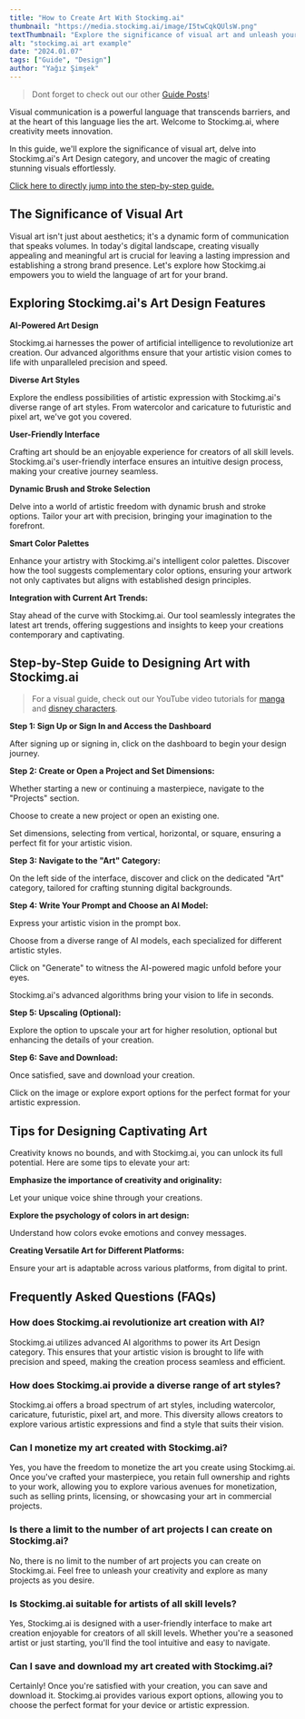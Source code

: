 ```yaml
---
title: "How to Create Art With Stockimg.ai"
thumbnail: "https://media.stockimg.ai/image/I5twCqkQUlsW.png"
textThumbnail: "Explore the significance of visual art and unleash your creativity with Stockimg.ai's Art Design category. Discover the AI-powered features, diverse art styles, user-friendly interface, dynamic brush options, smart color palettes, and integration with current art trends. Follow a step-by-step guide to design art effortlessly. Tips include emphasizing creativity, understanding color psychology, and creating versatile art for different platforms."
alt: "stockimg.ai art example"
date: "2024.01.07"
tags: ["Guide", "Design"]
author: "Yağız Şimşek"
---
```


<CustomImage
    src="https://media.stockimg.ai/image/I5twCqkQUlsW.png"
    alt="stockimg.ai art example"
/>

> Dont forget to check out our other [Guide Posts](https://stockimg.ai/blog/guide)!

Visual communication is a powerful language that transcends barriers, and at the heart of this language lies the art. Welcome to Stockimg.ai, where creativity meets innovation. 

In this guide, we'll explore the significance of visual art, delve into Stockimg.ai's Art Design category, and uncover the magic of creating stunning visuals effortlessly.

[Click here to directly jump into the step-by-step guide.](https://stockimg.ai/blog/design/how-to-design-art-with-stockimg#step-by-step-guide-to-designing-art-with-stockimgai)

## The Significance of Visual Art

Visual art isn't just about aesthetics; it's a dynamic form of communication that speaks volumes. In today's digital landscape, creating visually appealing and meaningful art is crucial for leaving a lasting impression and establishing a strong brand presence. Let's explore how Stockimg.ai empowers you to wield the language of art for your brand.

## Exploring Stockimg.ai's Art Design Features

**AI-Powered Art Design**

Stockimg.ai harnesses the power of artificial intelligence to revolutionize art creation. Our advanced algorithms ensure that your artistic vision comes to life with unparalleled precision and speed.

**Diverse Art Styles**

Explore the endless possibilities of artistic expression with Stockimg.ai's diverse range of art styles. From watercolor and caricature to futuristic and pixel art, we've got you covered.

**User-Friendly Interface**

Crafting art should be an enjoyable experience for creators of all skill levels. Stockimg.ai's user-friendly interface ensures an intuitive design process, making your creative journey seamless.

**Dynamic Brush and Stroke Selection**

Delve into a world of artistic freedom with dynamic brush and stroke options. Tailor your art with precision, bringing your imagination to the forefront.

**Smart Color Palettes**

Enhance your artistry with Stockimg.ai's intelligent color palettes. Discover how the tool suggests complementary color options, ensuring your artwork not only captivates but aligns with established design principles.

**Integration with Current Art Trends:**

Stay ahead of the curve with Stockimg.ai. Our tool seamlessly integrates the latest art trends, offering suggestions and insights to keep your creations contemporary and captivating.

## Step-by-Step Guide to Designing Art with Stockimg.ai

> For a visual guide, check out our YouTube video tutorials for [manga](https://www.youtube.com/watch?v=xdIjYIkEPAk) and [disney characters](https://www.youtube.com/watch?v=Z9XXch4who8&t=14s).

**Step 1: Sign Up or Sign In and Access the Dashboard**

<CustomImage
    src="https://raw.githubusercontent.com/Abdurrahman-Subh/mdx-blog/main/images/stockimg-home.png"
    alt="dashboard"
/>

After signing up or signing in, click on the dashboard to begin your design journey.

**Step 2: Create or Open a Project and Set Dimensions:**

<CustomImage
    src="https://raw.githubusercontent.com/Abdurrahman-Subh/mdx-blog/main/images/stockimg-dashboard.png"
    alt="creating a new project"
/>

Whether starting a new or continuing a masterpiece, navigate to the "Projects" section.

Choose to create a new project or open an existing one.

Set dimensions, selecting from vertical, horizontal, or square, ensuring a perfect fit for your artistic vision.

**Step 3: Navigate to the "Art" Category:**

<CustomImage
    src="https://raw.githubusercontent.com/Abdurrahman-Subh/mdx-blog/main/images/stockimg-art-category.png"
    alt="stockimg.ai art category"
/>

On the left side of the interface, discover and click on the dedicated "Art" category, tailored for crafting stunning digital backgrounds.

**Step 4: Write Your Prompt and Choose an AI Model:**

<CustomImage
    src="https://raw.githubusercontent.com/Abdurrahman-Subh/mdx-blog/main/images/stockimg-art-create.gif"
    alt="stockimg.ai writing prompts and choosing ai model"
/>

Express your artistic vision in the prompt box.

Choose from a diverse range of AI models, each specialized for different artistic styles.

Click on "Generate" to witness the AI-powered magic unfold before your eyes.

Stockimg.ai's advanced algorithms bring your vision to life in seconds.

**Step 5: Upscaling (Optional):**

<CustomImage
    src="https://raw.githubusercontent.com/Abdurrahman-Subh/mdx-blog/main/images/stockimg-art-upscale.gif"
    alt="stockimg.ai art upscaling"
/>

Explore the option to upscale your art for higher resolution, optional but enhancing the details of your creation.

**Step 6: Save and Download:**

<CustomImage
    src="https://raw.githubusercontent.com/Abdurrahman-Subh/mdx-blog/main/images/stockimg-art-download.gif"
    alt="stockimg.ai saving"
/>

Once satisfied, save and download your creation.

Click on the image or explore export options for the perfect format for your artistic expression.

## Tips for Designing Captivating Art

Creativity knows no bounds, and with Stockimg.ai, you can unlock its full potential. Here are some tips to elevate your art:

**Emphasize the importance of creativity and originality:**

Let your unique voice shine through your creations.

**Explore the psychology of colors in art design:**

Understand how colors evoke emotions and convey messages.

**Creating Versatile Art for Different Platforms:**

Ensure your art is adaptable across various platforms, from digital to print.

## Frequently Asked Questions (FAQs)

### How does Stockimg.ai revolutionize art creation with AI?

Stockimg.ai utilizes advanced AI algorithms to power its Art Design category. This ensures that your artistic vision is brought to life with precision and speed, making the creation process seamless and efficient.

### How does Stockimg.ai provide a diverse range of art styles?

Stockimg.ai offers a broad spectrum of art styles, including watercolor, caricature, futuristic, pixel art, and more. This diversity allows creators to explore various artistic expressions and find a style that suits their vision.

### Can I monetize my art created with Stockimg.ai?

Yes, you have the freedom to monetize the art you create using Stockimg.ai. Once you've crafted your masterpiece, you retain full ownership and rights to your work, allowing you to explore various avenues for monetization, such as selling prints, licensing, or showcasing your art in commercial projects.

### Is there a limit to the number of art projects I can create on Stockimg.ai?

No, there is no limit to the number of art projects you can create on Stockimg.ai. Feel free to unleash your creativity and explore as many projects as you desire.

### Is Stockimg.ai suitable for artists of all skill levels?

Yes, Stockimg.ai is designed with a user-friendly interface to make art creation enjoyable for creators of all skill levels. Whether you're a seasoned artist or just starting, you'll find the tool intuitive and easy to navigate.

### Can I save and download my art created with Stockimg.ai?

Certainly! Once you're satisfied with your creation, you can save and download it. Stockimg.ai provides various export options, allowing you to choose the perfect format for your device or artistic expression.